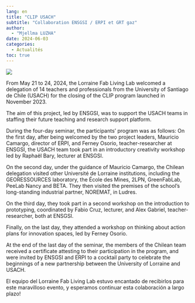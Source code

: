```yaml
---
lang: en
title: "CLIP USACH"
subtitle: "Collaboration ENSGSI / ERPI et GRT gaz"
author: 
  - "Mjellma LUZHA"
date: 2024-06-03
categories:
  - Actualités
toc: true  
---
```


![](1.JPG){.preview-image}


From May 21 to 24, 2024, the Lorraine Fab Living Lab welcomed a delegation of 14 teachers and professionals from the University of Santiago de Chile (USACH) for the closing of the CLIP program launched in November 2023. 


The aim of this project, led by ENSGSI, was to support the USACH teams in staffing their future teaching and research support platform. 

  
During the four-day seminar, the participants' program was as follows: 
On the first day, after being welcomed by the two project leaders, Mauricio Camargo, director of ERPI, and Ferney Osorio, teacher-researcher at ENSGSI, the USACH team took part in an introductory creativity workshop led by Raphaël Bary, lecturer at ENSGSI. 

On the second day, under the guidance of Mauricio Camargo, the Chilean delegation visited other Université de Lorraine institutions, including the GEORESSOURCES laboratory, the École des Mines, 2LPN, GreenFabLab, PeeLab Nancy and BETA. They then visited the premises of the school's long-standing industrial partner, NOREMAT, in Ludres. 

On the third day, they took part in a second workshop on the introduction to prototyping, coordinated by Fabio Cruz, lecturer, and Alex Gabriel, teacher-researcher, both at ENSGSI. 

Finally, on the last day, they attended a workshop on thinking about action plans for innovation spaces, led by Ferney Osorio. 

At the end of the last day of the seminar, the members of the Chilean team received a certificate attesting to their participation in the program, and were invited by ENSGSI and ERPI to a cocktail party to celebrate the beginnings of a new partnership between the University of Lorraine and USACH. 


El equipo del Lorraine Fab Living Lab estuvo encantado de recibirlos para este maravilloso evento, y esperamos continuar esta colaboración a largo plazo! 